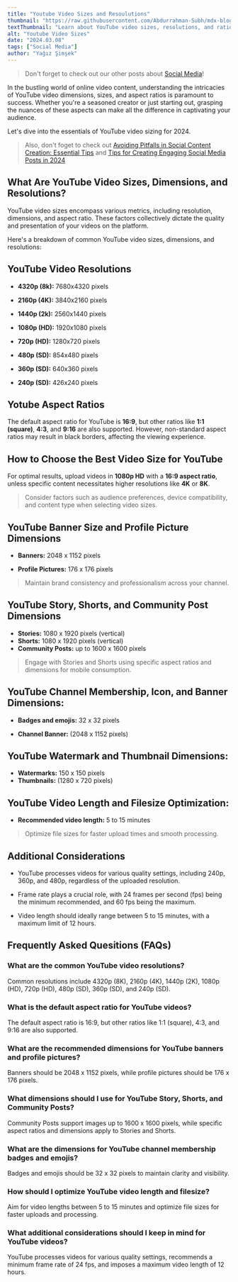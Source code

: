 ```yaml
---
title: "Youtube Video Sizes and Resoulutions"
thumbnail: "https://raw.githubusercontent.com/Abdurrahman-Subh/mdx-blog/main/images/youtube-dimensions.png"
textThumbnail: "Learn about YouTube video sizes, resolutions, and ratios for 2024, ensuring your videos look their best across all devices and platforms."
alt: "Youtube Video Sizes"
date: "2024.03.08"
tags: ["Social Media"]
author: "Yağız Şimşek"
---
```


<CustomImage
    src="https://raw.githubusercontent.com/Abdurrahman-Subh/mdx-blog/main/images/youtube-dimensions.png"
    alt="A girl shooting youtube videos"
/>

> Don't forget to check out our other posts about [Social Media](https://stockimg.ai/blog/social-media)!

In the bustling world of online video content, understanding the intricacies of YouTube video dimensions, sizes, and aspect ratios is paramount to success. Whether you're a seasoned creator or just starting out, grasping the nuances of these aspects can make all the difference in captivating your audience.

Let's dive into the essentials of YouTube video sizing for 2024.

> Also, don't foget to check out [Avoiding Pitfalls in Social Content Creation: Essential Tips](https://stockimg.ai/blog/social-media/avoiding-pitfalls-in-social-content-creation) and [Tips for Creating Engaging Social Media Posts in 2024](https://stockimg.ai/blog/social-media/tips-for-creating-engaging-social-media-posts)

## What Are YouTube Video Sizes, Dimensions, and Resolutions?

YouTube video sizes encompass various metrics, including resolution, dimensions, and aspect ratio. These factors collectively dictate the quality and presentation of your videos on the platform. 

Here's a breakdown of common YouTube video sizes, dimensions, and resolutions:

## YouTube Video Resolutions

- **4320p (8k):** 7680x4320 pixels

- **2160p (4K):** 3840x2160 pixels

- **1440p (2k):** 2560x1440 pixels

- **1080p (HD):** 1920x1080 pixels

- **720p (HD):** 1280x720 pixels

- **480p (SD):** 854x480 pixels

- **360p (SD):** 640x360 pixels

- **240p (SD):** 426x240 pixels

## Yotube Aspect Ratios

The default aspect ratio for YouTube is **16:9**, but other ratios like **1:1 (square)**, **4:3**, and **9:16** are also supported. However, non-standard aspect ratios may result in black borders, affecting the viewing experience.

## How to Choose the Best Video Size for YouTube

For optimal results, upload videos in **1080p HD** with a **16:9 aspect ratio**, unless specific content necessitates higher resolutions like **4K** or **8K**.

> Consider factors such as audience preferences, device compatibility, and content type when selecting video sizes.

## YouTube Banner Size and Profile Picture Dimensions

- **Banners:** 2048 x 1152 pixels

- **Profile Pictures:** 176 x 176 pixels

> Maintain brand consistency and professionalism across your channel.

## YouTube Story, Shorts, and Community Post Dimensions

- **Stories:** 1080 x 1920 pixels (vertical)
- **Shorts:** 1080 x 1920 pixels (vertical)
- **Community Posts:** up to 1600 x 1600 pixels

> Engage with Stories and Shorts using specific aspect ratios and dimensions for mobile consumption.

## YouTube Channel Membership, Icon, and Banner Dimensions:

- **Badges and emojis:** 32 x 32 pixels

- **Channel Banner:** (2048 x 1152 pixels)

## YouTube Watermark and Thumbnail Dimensions:

- **Watermarks:** 150 x 150 pixels
- **Thumbnails:** (1280 x 720 pixels)

## YouTube Video Length and Filesize Optimization:

- **Recommended video length:** 5 to 15 minutes

> Optimize file sizes for faster upload times and smooth processing.

## Additional Considerations

- YouTube processes videos for various quality settings, including 240p, 360p, and 480p, regardless of the uploaded resolution.

- Frame rate plays a crucial role, with 24 frames per second (fps) being the minimum recommended, and 60 fps being the maximum.

- Video length should ideally range between 5 to 15 minutes, with a maximum limit of 12 hours.

## Frequently Asked Quesitions (FAQs)

### What are the common YouTube video resolutions?

Common resolutions include 4320p (8K), 2160p (4K), 1440p (2K), 1080p (HD), 720p (HD), 480p (SD), 360p (SD), and 240p (SD).

### What is the default aspect ratio for YouTube videos?

The default aspect ratio is 16:9, but other ratios like 1:1 (square), 4:3, and 9:16 are also supported.

### What are the recommended dimensions for YouTube banners and profile pictures?

Banners should be 2048 x 1152 pixels, while profile pictures should be 176 x 176 pixels.

### What dimensions should I use for YouTube Story, Shorts, and Community Posts?

Community Posts support images up to 1600 x 1600 pixels, while specific aspect ratios and dimensions apply to Stories and Shorts.

### What are the dimensions for YouTube channel membership badges and emojis?

Badges and emojis should be 32 x 32 pixels to maintain clarity and visibility.

### How should I optimize YouTube video length and filesize?

Aim for video lengths between 5 to 15 minutes and optimize file sizes for faster uploads and processing.

### What additional considerations should I keep in mind for YouTube videos?

YouTube processes videos for various quality settings, recommends a minimum frame rate of 24 fps, and imposes a maximum video length of 12 hours.
